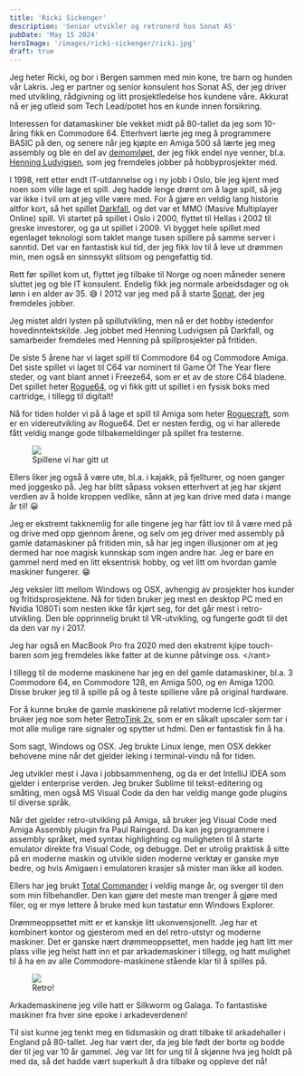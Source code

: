```yaml
---
title: 'Ricki Sickenger'
description: 'Senior utvikler og retronerd hos Sonat AS'
pubDate: 'May 15 2024'
heroImage: '/images/ricki-sickenger/ricki.jpg'
draft: true
---
```









<Question1/>

Jeg heter Ricki, og bor i Bergen sammen med min kone, tre barn og hunden vår Lakris. Jeg er partner og senior konsulent hos Sonat AS, der jeg driver med utvikling, rådgivning og litt prosjektledelse hos kundene våre. Akkurat nå er jeg utleid som Tech Lead/potet hos en kunde innen forsikring.

Interessen for datamaskiner ble vekket midt på 80-tallet da jeg som 10-åring fikk en Commodore 64. Etterhvert lærte jeg meg å programmere BASIC på den, og senere når jeg kjøpte en Amiga 500 så lærte jeg meg assembly og ble en del av [demomiløet](http://www.amigaforever.com/demoscene/), der jeg fikk endel nye venner, bl.a. [Henning Ludvigsen](https://www.henningludvigsen.com/), som jeg fremdeles jobber på hobbyprosjekter med.

I 1998, rett etter endt IT-utdannelse og i ny jobb i Oslo, ble jeg kjent med noen som ville lage et spill. Jeg hadde lenge drømt om å lage spill, så jeg var ikke i tvil om at jeg ville være med. For å gjøre en veldig lang historie altfor kort, så het spillet [Darkfall](https://www.sickenger.com/articles/the_making_of_darkfall/), og det var et MMO (Masive Multiplayer Online) spill. Vi startet på spillet i Oslo i 2000, flyttet til Hellas i 2002 til greske investorer, og ga ut spillet i 2009. Vi bygget hele spillet med egenlaget teknologi som taklet mange tusen spillere på samme server i sanntid. Det var en fantastisk kul tid, der jeg fikk lov til å leve ut drømmen min, men også en sinnssykt slitsom og pengefattig tid.

Rett før spillet kom ut, flyttet jeg tilbake til Norge og noen måneder senere sluttet jeg og ble IT konsulent. Endelig fikk jeg normale arbeidsdager og ok lønn i en alder av 35. 😅 I 2012 var jeg med på å starte [Sonat](https://sonat.no/), der jeg fremdeles jobber.

Jeg mistet aldri lysten på spillutvikling, men nå er det hobby istedenfor hovedinntektskilde. Jeg jobbet med Henning Ludvigsen på Darkfall, og samarbeider fremdeles med Henning på spillprosjekter på fritiden.

De siste 5 årene har vi laget spill til Commodore 64 og Commodore Amiga. Det siste spillet vi laget til C64 var nominert til Game Of The Year flere steder, og vant blant annet i Freeze64, som er et av de store C64 bladene. Det spillet heter [Rogue64](https://www.badgerpunch.com/title/rogue64/), og vi fikk gitt ut spillet i en fysisk boks med cartridge, i tillegg til digitalt!

Nå for tiden holder vi på å lage et spill til Amiga som heter [Roguecraft](https://www.badgerpunch.com/title/roguecraft/), som er en videreutvikling av Rogue64. Det er nesten ferdig, og vi har allerede fått veldig mange gode tilbakemeldinger på spillet fra testerne.

<figure>
    <img src='/images/ricki-sickenger/spillene.jpg'/>
    <figcaption>
        Spillene vi har gitt ut
    </figcaption>
</figure>

Ellers liker jeg også å være ute, bl.a. i kajakk, på fjellturer, og noen ganger med joggesko på. Jeg har blitt såpass voksen etterhvert at jeg har skjønt verdien av å holde kroppen vedlike, sånn at jeg kan drive med data i mange år til! 😀

Jeg er ekstremt takknemlig for alle tingene jeg har fått lov til å være med på og drive med opp gjennom årene, og selv om jeg driver med assembly på gamle datamaskiner på fritiden min, så har jeg ingen illusjoner om at jeg dermed har noe magisk kunnskap som ingen andre har. Jeg er bare en gammel nerd med en litt eksentrisk hobby, og vet litt om hvordan gamle maskiner fungerer. 😁


<Question2/>

Jeg veksler litt mellom Windows og OSX, avhengig av prosjekter hos kunder og fritidsprosjektene. Nå for tiden bruker jeg mest en desktop PC med en Nvidia 1080Ti som nesten ikke får kjørt seg, for det går mest i retro-utvikling. Den ble opprinnelig brukt til VR-utvikling, og fungerte godt til det da den var ny i 2017.

Jeg har også en MacBook Pro fra 2020 med den ekstremt kjipe touch-baren som jeg fremdeles ikke fatter at de kunne påtvinge oss. &lt;/rant>

I tillegg til de moderne maskinene har jeg en del gamle datamaskiner, bl.a. 3 Commodore 64, en Commodore 128, en Amiga 500, og en Amiga 1200. Disse bruker jeg til å spille på og å teste spillene våre på original hardware.

For å kunne bruke de gamle maskinene på relativt moderne lcd-skjermer bruker jeg noe som heter [RetroTink 2x](https://www.retrotink.com/product-page/retrotink-2x-pro), som er en såkalt upscaler som tar i mot alle mulige rare signaler og spytter ut hdmi. Den er fantastisk fin å ha.


<Question3/>

Som sagt, Windows og OSX. Jeg brukte Linux lenge, men OSX dekker behovene mine når det gjelder leking i terminal-vindu nå for tiden.

Jeg utvikler mest i Java i jobbsammenheng, og da er det IntelliJ IDEA som gjelder i enterprise verden. Jeg bruker Sublime til tekst-editering og småting, men også MS Visual Code da den har veldig mange gode plugins til diverse språk.

Når det gjelder retro-utvikling på Amiga, så bruker jeg Visual Code med Amiga Assembly plugin fra Paul Raingeard. Da kan jeg programmere i assembly språket, med syntax highlighting og muligheten til å starte emulator direkte fra Visual Code, og debugge. Det er utrolig praktisk å sitte på en moderne maskin og utvikle siden moderne verktøy er ganske mye bedre, og hvis Amigaen i emulatoren krasjer så mister man ikke all koden.

Ellers har jeg brukt [Total Commander](https://www.ghisler.com/) i veldig mange år, og sverger til den som min filbehandler. Den kan gjøre det meste man trenger å gjøre med filer, og er mye lettere å bruke med kun tastatur enn Windows Explorer.


<Question4/>

Drømmeoppsettet mitt er et kanskje litt ukonvensjonellt. Jeg har et kombinert kontor og gjesterom med en del retro-utstyr og moderne maskiner. Det er ganske nært drømmeoppsettet, men hadde jeg hatt litt mer plass ville jeg helst hatt inn et par arkademaskiner i tillegg, og hatt mulighet til å ha en av alle Commodore-maskinene stående klar til å spilles på.

<figure>
    <img src='/images/ricki-sickenger/museum.jpg'/>
    <figcaption>
        Retro!
    </figcaption>
</figure>

Arkademaskinene jeg ville hatt er Silkworm og Galaga. To fantastiske maskiner fra hver sine epoke i arkadeverdenen!

Til sist kunne jeg tenkt meg en tidsmaskin og dratt tilbake til arkadehaller i England på 80-tallet. Jeg har vært der, da jeg ble født der borte og bodde der til jeg var 10 år gammel. Jeg var litt for ung til å skjønne hva jeg holdt på med da, så det hadde vært superkult å dra tilbake og oppleve det nå!
